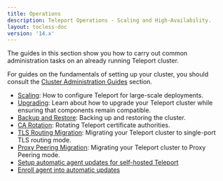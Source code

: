 ```yaml
---
title: Operations
description: Teleport Operations - Scaling and High-Availability.
layout: tocless-doc
version: '14.x'
---
```


The guides in this section show you how to carry out common administration tasks
on an already running Teleport cluster.

For guides on the fundamentals of setting up your cluster, you should consult
the [Cluster Administration Guides](/ver/14.x/management/admin) section.

- [Scaling](/ver/14.x/management/operations/scaling): How to configure Teleport for large-scale deployments.
- [Upgrading](/ver/14.x/management/operations/upgrading): Learn about how to upgrade your Teleport cluster while ensuring that components remain compatible.
- [Backup and Restore](/ver/14.x/management/operations/backup-restore): Backing up and restoring the cluster.
- [CA Rotation](/ver/14.x/management/operations/ca-rotation): Rotating Teleport certificate authorities.
- [TLS Routing Migration](/ver/14.x/management/operations/tls-routing): Migrating your Teleport cluster to single-port TLS routing mode.
- [Proxy Peering Migration](/ver/14.x/management/operations/proxy-peering): Migrating your Teleport cluster to Proxy Peering mode.
- [Setup automatic agent updates for self-hosted Teleport](/ver/14.x/management/operations/self-hosted-automatic-agent-updates)
- [Enroll agent into automatic updates](/ver/14.x/management/operations/enroll-agent-into-automatic-updates)
